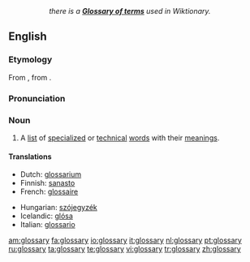 ::''there is a '''[[Appendix:Glossary|Glossary of terms]]''' used in Wiktionary.''
==English==
{{wikipedia}}
===Etymology===
From {{L.}} {{term|glossarium|glossārium}}, from {{term|glossa|glōssa|word}}.

===Pronunciation===
{{IPA|/ˈglɒsəɹi/}}

===Noun===
{{en-noun|glossaries}}

# A [[list]] of [[specialized]] or [[technical]] [[word]]s with their [[meaning]]s.

====Translations====
{{trans-top|a list of words with their meanings}}
*Dutch: [[glossarium]] {{n}}
*Finnish: [[sanasto]]
*French: [[glossaire]]
{{trans-mid}}
*Hungarian: [[szójegyzék]]
*Icelandic: [[glósa]] {{f}}
*Italian: [[glossario]] {{m}}
{{trans-bottom}}

[[am:glossary]]
[[fa:glossary]]
[[io:glossary]]
[[it:glossary]]
[[nl:glossary]]
[[pt:glossary]]
[[ru:glossary]]
[[ta:glossary]]
[[te:glossary]]
[[vi:glossary]]
[[tr:glossary]]
[[zh:glossary]]